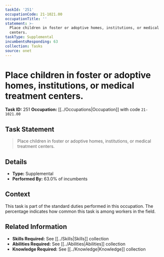 ```yaml
---
taskId: '251'
occupationCode: 21-1021.00
occupationTitle: ''
statement: >-
  Place children in foster or adoptive homes, institutions, or medical treatment
  centers.
taskType: Supplemental
incumbentsResponding: 63
collection: Tasks
source: onet
---
```

# Place children in foster or adoptive homes, institutions, or medical treatment centers.

**Task ID:** 251
**Occupation:** [[../Occupations|Occupation]] with code `21-1021.00`

## Task Statement

> Place children in foster or adoptive homes, institutions, or medical treatment centers.

## Details

- **Type:** Supplemental
- **Performed By:** 63.0% of incumbents

## Context

This task is part of the standard duties performed in this occupation. The percentage indicates how common this task is among workers in the field.

## Related Information

- **Skills Required:** See [[../Skills|Skills]] collection
- **Abilities Required:** See [[../Abilities|Abilities]] collection
- **Knowledge Required:** See [[../Knowledge|Knowledge]] collection
